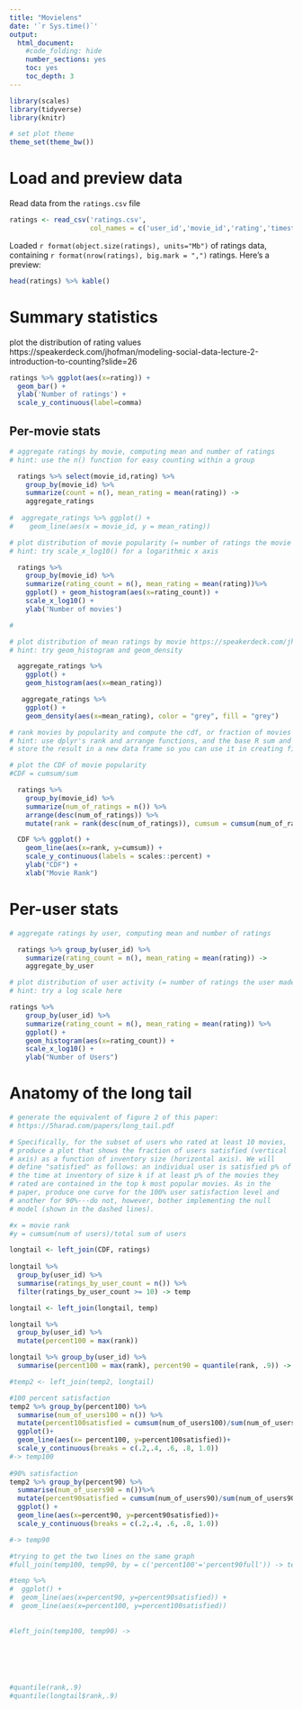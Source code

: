 ```yaml
---
title: "Movielens"
date: '`r Sys.time()`'
output:
  html_document:
    #code_folding: hide
    number_sections: yes
    toc: yes
    toc_depth: 3
---
```


```r
library(scales)
library(tidyverse)
library(knitr)

# set plot theme
theme_set(theme_bw())
```

# Load and preview data

Read data from the `ratings.csv` file
```r
ratings <- read_csv('ratings.csv',
                    col_names = c('user_id','movie_id','rating','timestamp'))
```

Loaded `r format(object.size(ratings), units="Mb")` of ratings data, containing `r format(nrow(ratings), big.mark = ",")` ratings. Here's a preview:
```r
head(ratings) %>% kable()
```

# Summary statistics
plot the distribution of rating values https://speakerdeck.com/jhofman/modeling-social-data-lecture-2-introduction-to-counting?slide=26
```r

ratings %>% ggplot(aes(x=rating)) + 
  geom_bar() +
  ylab('Number of ratings') +
  scale_y_continuous(label=comma)

```

## Per-movie stats

```r
# aggregate ratings by movie, computing mean and number of ratings
# hint: use the n() function for easy counting within a group

  ratings %>% select(movie_id,rating) %>% 
    group_by(movie_id) %>% 
    summarize(count = n(), mean_rating = mean(rating)) -> 
    aggregate_ratings
  
#  aggregate_ratings %>% ggplot() + 
#    geom_line(aes(x = movie_id, y = mean_rating))

```

```r
# plot distribution of movie popularity (= number of ratings the movie received)
# hint: try scale_x_log10() for a logarithmic x axis

  ratings %>%  
    group_by(movie_id) %>% 
    summarize(rating_count = n(), mean_rating = mean(rating))%>%
    ggplot() + geom_histogram(aes(x=rating_count)) +
    scale_x_log10() +
    ylab('Number of movies')

#

```

```r
# plot distribution of mean ratings by movie https://speakerdeck.com/jhofman/modeling-social-data-lecture-2-introduction-to-counting?slide=28
# hint: try geom_histogram and geom_density

  aggregate_ratings %>% 
    ggplot() +
    geom_histogram(aes(x=mean_rating))

   aggregate_ratings %>% 
    ggplot() +
    geom_density(aes(x=mean_rating), color = "grey", fill = "grey")


```

```r
# rank movies by popularity and compute the cdf, or fraction of movies covered by the top-k moves https://speakerdeck.com/jhofman/modeling-social-data-lecture-2-introduction-to-counting?slide=30
# hint: use dplyr's rank and arrange functions, and the base R sum and cumsum functions
# store the result in a new data frame so you can use it in creating figure 2 from the paper below

# plot the CDF of movie popularity
#CDF = cumsum/sum

  ratings %>% 
    group_by(movie_id) %>% 
    summarize(num_of_ratings = n()) %>%
    arrange(desc(num_of_ratings)) %>%
    mutate(rank = rank(desc(num_of_ratings)), cumsum = cumsum(num_of_ratings)/sum(num_of_ratings)) -> CDF

  CDF %>% ggplot() +
    geom_line(aes(x=rank, y=cumsum)) +
    scale_y_continuous(labels = scales::percent) +
    ylab("CDF") +
    xlab("Movie Rank")

```


# Per-user stats

```r
# aggregate ratings by user, computing mean and number of ratings

  ratings %>% group_by(user_id) %>% 
    summarize(rating_count = n(), mean_rating = mean(rating)) -> 
    aggregate_by_user

```

```r
# plot distribution of user activity (= number of ratings the user made)
# hint: try a log scale here

ratings %>%  
    group_by(user_id) %>% 
    summarize(rating_count = n(), mean_rating = mean(rating)) %>%
    ggplot() +
    geom_histogram(aes(x=rating_count)) +
    scale_x_log10() +
    ylab("Number of Users")

```

# Anatomy of the long tail

```r
# generate the equivalent of figure 2 of this paper:
# https://5harad.com/papers/long_tail.pdf

# Specifically, for the subset of users who rated at least 10 movies,
# produce a plot that shows the fraction of users satisfied (vertical
# axis) as a function of inventory size (horizontal axis). We will
# define "satisfied" as follows: an individual user is satisfied p% of
# the time at inventory of size k if at least p% of the movies they
# rated are contained in the top k most popular movies. As in the
# paper, produce one curve for the 100% user satisfaction level and
# another for 90%---do not, however, bother implementing the null
# model (shown in the dashed lines).

#x = movie rank
#y = cumsum(num of users)/total sum of users

longtail <- left_join(CDF, ratings)
  
longtail %>% 
  group_by(user_id) %>% 
  summarise(ratings_by_user_count = n()) %>%
  filter(ratings_by_user_count >= 10) -> temp

longtail <- left_join(longtail, temp)

longtail %>% 
  group_by(user_id) %>%
  mutate(percent100 = max(rank))

longtail %>% group_by(user_id) %>% 
  summarise(percent100 = max(rank), percent90 = quantile(rank, .9)) -> temp2

#temp2 <- left_join(temp2, longtail)

#100 percent satisfaction 
temp2 %>% group_by(percent100) %>% 
  summarise(num_of_users100 = n()) %>% 
  mutate(percent100satisfied = cumsum(num_of_users100)/sum(num_of_users100)) %>%
  ggplot()+
  geom_line(aes(x= percent100, y=percent100satisfied))+
  scale_y_continuous(breaks = c(.2,.4, .6, .8, 1.0))
#-> temp100
  
#90% satisfaction
temp2 %>% group_by(percent90) %>%
  summarise(num_of_users90 = n())%>%
  mutate(percent90satisfied = cumsum(num_of_users90)/sum(num_of_users90), percent90full = ceiling(percent90)) %>%
  ggplot() +
  geom_line(aes(x=percent90, y=percent90satisfied))+
  scale_y_continuous(breaks = c(.2,.4, .6, .8, 1.0))

#-> temp90

#trying to get the two lines on the same graph
#full_join(temp100, temp90, by = c('percent100'='percent90full')) -> temp 

#temp %>%
#  ggplot() +
#  geom_line(aes(x=percent90, y=percent90satisfied)) +
#  geom_line(aes(x=percent100, y=percent100satisfied))
  
  
#left_join(temp100, temp90) -> 
  




  
#quantile(rank,.9)
#quantile(longtail$rank,.9)

  
  


```
